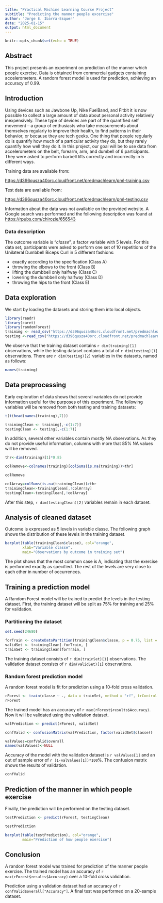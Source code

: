 ---
title: "Practical Machine Learning Course Project"
subtitle: "Predicting the manner people excercise"
author: "Jorge E. Ibarra-Esquer"
date: "2025-01-15"
output: html_document
---

```{r setup, include=FALSE}
knitr::opts_chunk$set(echo = TRUE)
```

## Abstract

This project presents an experiment on prediction of the manner which people exercise. Data is obtained from commercial gadgets containing accelerometers. A random forest model is used for prediction, achieving an accuracy of 0.99.

## Introduction

Using devices such as Jawbone Up, Nike FuelBand, and Fitbit it is now possible to collect a large amount of data about personal activity relatively inexpensively. These type of devices are part of the quantified self movement – a group of enthusiasts who take measurements about themselves regularly to improve their health, to find patterns in their behavior, or because they are tech geeks. One thing that people regularly do is quantify how much of a particular activity they do, but they rarely quantify how well they do it. In this project, our goal will be to use data from accelerometers on the belt, forearm, arm, and dumbell of 6 participants. They were asked to perform barbell lifts correctly and incorrectly in 5 different ways.

Training data are available from:

<https://d396qusza40orc.cloudfront.net/predmachlearn/pml-training.csv>

Test data are available from:

<https://d396qusza40orc.cloudfront.net/predmachlearn/pml-testing.csv>

Information about the data was not available on the provided website. A Google search was performed and the following description was found at <https://rpubs.com/chirozie/656543>

### Data description

The outcome variable is "*classe*", a factor variable with 5 levels. For this data set, participants were asked to perform one set of 10 repetitions of the Unilateral Dumbbell Biceps Curl in 5 different fashions:

-   exactly according to the specification (Class A)
-   throwing the elbows to the front (Class B)
-   lifting the dumbbell only halfway (Class C)
-   lowering the dumbbell only halfway (Class D)
-   throwing the hips to the front (Class E)

## Data exploration

We start by loading the datasets and storing them into local objects. 

```{r,warning=FALSE,message=FALSE}
library(readr)
library(caret)
library(randomForest)
training <- read_csv("https://d396qusza40orc.cloudfront.net/predmachlearn/pml-training.csv")
testing <-read_csv("https://d396qusza40orc.cloudfront.net/predmachlearn/pml-testing.csv")
```

We observe that the training dataset contains `r dim(training)[1]` observations, while the testing dataset contains a total of `r dim(testing)[1]` observations. There are `r dim(testing)[2]` variables in the datasets, named as follows:

```{r}
names(training)
```

## Data preprocessing

Early exploration of data shows that several variables do not provide information useful for the purposes of this experiment. The following variables will be removed from both testing and training datasets:

```{r}
t(t(head(names(training),7)))
```

```{r}
trainingClean <- training[,-c(1:7)]
testingClean <- testing[,-c(1:7)]

```

In addition, several other variables contain mostly NA observations. As they do not provide useful information, columns with more that 85% NA values will be removed.

```{r}

thr<-dim(training)[1]*0.85

colRemove<-colnames(training)[colSums(is.na(training))>thr]

colRemove
```
```{r}
colArray=colSums(is.na(trainingClean))>thr
trainingClean<-trainingClean[,!colArray]
testingClean<-testingClean[,!colArray]
```

After this step, `r dim(testingClean)[2]` variables remain in each dataset.

## Analysis of cleaned dataset

Outcome is expressed as 5 levels in variable classe. The following graph shows the distribution of these levels in the training dataset.

```{r}
barplot(table(trainingClean$classe), col="orange",
        xlab="Variable classe",
        main="Observations by outcome in training set")
```
The plot shows that the most common case is A, indicating that the exercise is performed exactly as specified. The rest of the levels are very close to each other in number of occurrences.

## Training a prediction model

A Random Forest model will be trained to predict the levels in the testing dataset. First, the training dataset will be split as 75% for training and 25% for validation.

### Partitioning the dataset

```{r}

set.seed(24680)

forTrain <- createDataPartition(trainingClean$classe, p = 0.75, list = FALSE)
validSet <- trainingClean[-forTrain, ]
trainSet <- trainingClean[forTrain, ]
```

The training dataset consists of `r dim(trainSet)[1]` observations.
The validation dataset consists of `r dim(validSet)[1]` observations.

### Random forest prediction model

A random forest model is fit for prediction using a 10-fold cross validation.

```{r}
rForest <- train(classe ~ ., data = trainSet, method = "rf", trControl = trainControl(method = "cv", 10), ntree = 200)
rForest
```

The trained model has an accuracy of `r max(rForest$results$Accuracy)`. Now it will be validated using the validation dataset.

```{r}
valPrediction <- predict(rForest, validSet)

confValid <- confusionMatrix(valPrediction, factor(validSet$classe))

valValues=confValid$overall
names(valValues)<-NULL
```

Accuracy of the model with the validation dataset is `r valValues[1]` and an out of sample error of `r (1-valValues[1])*100`%. The confusion matrix shows the results of validation.

```{r}
confValid
```

## Prediction of the manner in which people exercise

Finally, the prediction will be performed on the testing dataset.

```{r}
testPrediction <- predict(rForest, testingClean)

testPrediction

```

```{r}
barplot(table(testPrediction), col="orange",
        main="Prediction of how people exercise")
```
## Conclusion

A random forest model was trained for prediction of the manner people exercise. The trained model has an accuracy of `r max(rForest$results$Accuracy)` over a 10-fold cross validation.

Prediction using a validation dataset had an accuracy of `r confValid$overall["Accuracy"]`. A final test was performed on a 20-sample dataset.